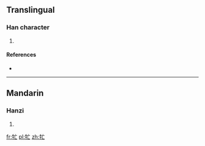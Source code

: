 ==Translingual==

===Han character===
{{Han char|rn=93|rad=牛|as=03|sn=7|four=|canj=HQYV}}

# {{defn|Han|sort=牛03}}

====References====
* {{Han ref|kx=0698.041|hdz=31802.050|uh=7264|ud=29284}}

----

==Mandarin==

===Hanzi===
{{cmn-hanzi|pin=[[máng]] ([[mang2]])|wg=mang<sup>2</sup>}}

# {{defn|lang=cmn|sort=牛03}}

[[fr:牤]]
[[pl:牤]]
[[zh:牤]]